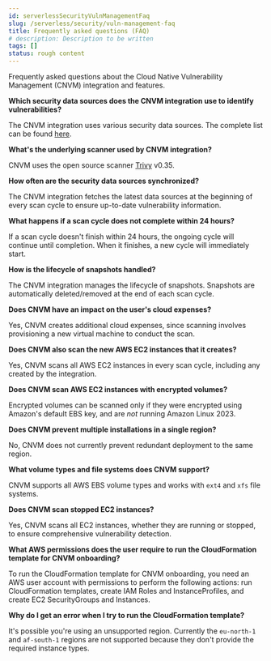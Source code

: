 ```yaml
---
id: serverlessSecurityVulnManagementFaq
slug: /serverless/security/vuln-management-faq
title: Frequently asked questions (FAQ)
# description: Description to be written
tags: []
status: rough content
---
```



<RoughContent />

<div id="vuln-management-faq"></div>

Frequently asked questions about the Cloud Native Vulnerability Management (CNVM) integration and features.

**Which security data sources does the CNVM integration use to identify vulnerabilities?**

The CNVM integration uses various security data sources. The complete list can be found [here](https://github.com/aquasecurity/trivy/blob/v0.35.0/docs/docs/vulnerability/detection/data-source.md).

**What's the underlying scanner used by CNVM integration?**

CNVM uses the open source scanner [Trivy](https://github.com/aquasecurity/trivy) v0.35.

**How often are the security data sources synchronized?**

The CNVM integration fetches the latest data sources at the beginning of every scan cycle to ensure up-to-date vulnerability information.

**What happens if a scan cycle does not complete within 24 hours?**

If a scan cycle doesn't finish within 24 hours, the ongoing cycle will continue until completion. When it finishes, a new cycle will immediately start.

**How is the lifecycle of snapshots handled?**

The CNVM integration manages the lifecycle of snapshots. Snapshots are automatically deleted/removed at the end of each scan cycle.

**Does CNVM have an impact on the user's cloud expenses?**

Yes, CNVM creates additional cloud expenses, since scanning involves provisioning a new virtual machine to conduct the scan.

**Does CNVM also scan the new AWS EC2 instances that it creates?**

Yes, CNVM scans all AWS EC2 instances in every scan cycle, including any created by the integration.

**Does CNVM scan AWS EC2 instances with encrypted volumes?**

Encrypted volumes can be scanned only if they were encrypted using Amazon's default EBS key, and are _not_ running Amazon Linux 2023.

**Does CNVM prevent multiple installations in a single region?**

No, CNVM does not currently prevent redundant deployment to the same region.

**What volume types and file systems does CNVM support?**

CNVM supports all AWS EBS volume types and works with `ext4` and `xfs` file systems.

**Does CNVM scan stopped EC2 instances?**

Yes, CNVM scans all EC2 instances, whether they are running or stopped, to ensure comprehensive vulnerability detection.

**What AWS permissions does the user require to run the CloudFormation template for CNVM onboarding?**

To run the CloudFormation template for CNVM onboarding, you need an AWS user account with permissions to perform the following actions: run CloudFormation templates, create IAM Roles and InstanceProfiles, and create EC2 SecurityGroups and Instances.

**Why do I get an error when I try to run the CloudFormation template?**

It's possible you're using an unsupported region. Currently the `eu-north-1` and `af-south-1` regions are not supported because they don't provide the required instance types.
